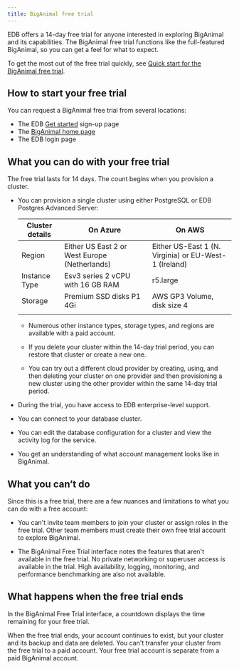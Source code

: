```yaml
---
title: BigAnimal free trial
---
```


EDB offers a 14-day free trial for anyone interested in exploring BigAnimal and its capabilities. The BigAnimal free trial functions like the full-featured BigAnimal, so you can get a feel for what to expect. 

To get the most out of the free trial quickly, see [Quick start for the BigAnimal free trial](../free_trial/quickstart.mdx).

## How to start your free trial
You can request a BigAnimal free trial from several locations:
- The EDB [Get started](https://www.enterprisedb.com/get-started) sign-up page
- The [BigAnimal home page](https://www.enterprisedb.com/products/biganimal-cloud-postgresql)
- The EDB login page

## What you can do with your free trial
The free trial lasts for 14 days. The count begins when you provision a cluster. 

- You can provision a single cluster using either PostgreSQL or EDB Postgres Advanced Server:

  | Cluster details | On Azure                                      | On AWS                                                |
  | --------------- | --------------------------------------------- | ----------------------------------------------------- |
  | Region          | Either US East 2 or West Europe (Netherlands) | Either US-East 1 (N. Virginia) or EU-West-1 (Ireland) |
  | Instance Type   | Esv3 series 2 vCPU with 16 GB RAM             | r5.large                                              |
  | Storage         | Premium SSD disks P1 4Gi                      | AWS GP3 Volume, disk size 4               |
  |                 |                                               |                                                       |

   -  Numerous other instance types, storage types, and regions are available with a paid account.

   - If you delete your cluster within the 14-day trial period, you can restore that cluster or create a new one.
   
   - You can try out a different cloud provider by creating, using, and then deleting your cluster on one provider and then provisioning a new cluster using the other provider within the same 14-day trial period. 

- During the trial, you have access to EDB enterprise-level support.
- You can connect to your database cluster. 
- You can edit the database configuration for a cluster and view the activity log for the service.
- You get an understanding of what account management looks like in BigAnimal.

## What you can’t do
Since this is a free trial, there are a few nuances and limitations to what you can do with a free account:

- You can't invite team members to join your cluster or assign roles in the free trial. Other team members must create their own free trial account to explore BigAnimal. 

- The BigAnimal Free Trial interface notes the features that aren't available in the free trial. No private networking or superuser access is available in the trial. High availability, logging, monitoring, and performance benchmarking are also not available. 

## What happens when the free trial ends 

In the BigAnimal Free Trial interface, a countdown displays the time remaining for your free trial. 

When the free trial ends, your account continues to exist, but your cluster and its backup and data are deleted. You can't transfer your cluster from the free trial to a paid account. Your free trial account is separate from a paid BigAnimal account. 
